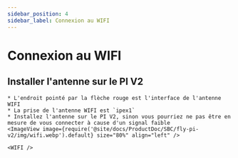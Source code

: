 ```yaml
---
sidebar_position: 4
sidebar_label: Connexion au WIFI
---
```




# Connexion au WIFI


## Installer l'antenne sur le PI V2

    * L'endroit pointé par la flèche rouge est l'interface de l'antenne WIFI
    * La prise de l'antenne WIFI est `ipex1`
    * Installez l'antenne sur le PI V2, sinon vous pourriez ne pas être en mesure de vous connecter à cause d'un signal faible
    <ImageView image={require('@site/docs/ProductDoc/SBC/fly-pi-v2/img/wifi.webp').default} size="80%" align="left" />  

    <WIFI />
